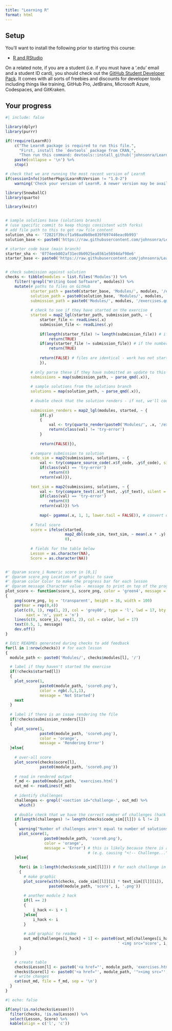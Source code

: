 ```yaml
---
title: "Learning R"
format: html
---
```


<!-- This file is not intended to be edited -->
<!-- Render this file to see automated progress updates on your exercises -->

## Setup

You'll want to install the following prior to starting this course:

* [R and RStudio](https://posit.co/download/rstudio-desktop/)

On a related note, if you are a student (i.e. if you must have a '.edu' email and a student ID card), you should check out the [GitHub Student Developer Pack](https://education.github.com/pack). It comes with all sorts of freebies and discounts for developer tools including things like training, GitHub Pro, JetBrains, Microsoft Azure, Codespaces, and GitKraken.

## Your progress

```r
#| include: false

library(dplyr)
library(purrr)

if(!require(LearnR))
    c("The LearnR package is required to run this file.",
      "First, install the `devtools` package from CRAN,",
      "Then run this command: devtools::install_github('johnsonra/LearnR')") %>%
    paste(collapse = '\n') %>%
    stop()

# check that we are running the most recent version of LearnR
if(sessionInfo()$otherPkgs$LearnR$Version != "1.0-2")
    warning('Check your version of LearnR. A newer version may be available')

library(SnowballC)
library(quarto)

library(knitr)


# sample solutions base (solutions branch)
# (use specific commit to keep things consistent with forks)
# add file path to this to get raw file content
solution_sha <- '72821f39ccf1a98aa0b0be839f697446eac0b993'
solution_base <- paste0('https://raw.githubusercontent.com/johnsonra/Learning-R/', solution_sha, '/')

# starter code base (main branch)
starter_sha <- '0774eeb802af31ec0b0925ea0361e5694daf98e6'
starter_base <- paste0('https://raw.githubusercontent.com/johnsonra/Learning-R/', starter_sha, '/')


# check submission against solution
checks <- tibble(modules = list.files('Modules')) %>%
    filter(!grepl("Writing Good Software", modules)) %>%
    mutate(# paths to files on GitHub
           starter_path = paste0(starter_base, 'Modules/', modules, '/exercises.qmd'),
           solution_path = paste0(solution_base, 'Modules/', modules, '/exercises.qmd'),
           submission_path = paste0('Modules/', modules, '/exercises.qmd'),
           
           # check to see if they have started on the exercise
           started = map2_lgl(starter_path, submission_path, ~ {
               starter_file <- readLines(.x)
               submission_file <- readLines(.y)
               
               if(length(starter_file) != length(submission_file)) # if we have added lines, work has begun
                   return(TRUE)
               if(any(starter_file != submission_file)) # if the number of lines in the same, but some lines have changed...
                   return(TRUE)
               
               return(FALSE) # files are identical - work has not started
               }),
           
           # only parse these if they have submitted an update to this file
           submissions = map(submission_path, ~ parse_qmd(.x)),
           
           # sample solutions from the solutions branch
           solutions = map(solution_path, ~ parse_qmd(.x)),
           
           # double check that the solution renders - if not, we'll count it as incomplete
           
           submission_renders = map2_lgl(modules, started, ~ {
               if(.y)
               {
                   val <- try(quarto_render(paste0('Modules/', .x, '/exercises.qmd')), silent = TRUE)
                   return(class(val) != 'try-error')
               }
               
               return(FALSE)}),
           
           # compare submission to solution
           code_sim = map2(submissions, solutions, ~ {
               val <- try(compare_source_code(.x$f_code, .y$f_code), silent = TRUE)
               if(class(val) == 'try-error')
                   return(0)
               return(val)}),
               
           text_sim = map2(submissions, solutions, ~ {
               val <- try(compare_text(.x$f_text, .y$f_text), silent = TRUE)
               if(class(val) == 'try-error')
                   return(0)
               return(val)}) %>%
               
               map(~ pgamma(.x, 1, 1, lower.tail = FALSE)), # convert distances to scores (figure out this distribution later - will probably be problem dependent)
           
           # Total score
           score = ifelse(started,
                          map2_dbl(code_sim, text_sim, ~ mean(.x * .y) %>% as.double),
                          0),
           
           # fields for the table below
           Lesson = as.character(NA),
           Score = as.character(NA))


#' @param score_i Numeric score in [0,1]
#' @param score_png Location of graphic to save
#' @param color Color to make the progress bar for each lesson
#' @param message Character value - message to print on top of the progress bar
plot_score <- function(score_i, score_png, color = 'green4', message = paste0(round(score_i*100), '%'))
{
    png(score_png, bg = 'transparent', height = 16, width = 100)
    par(mar = rep(0,4))                                                       # get rid of margins
    plot(c(0, 1), rep(1, 2), col = 'grey80', type = 'l', lwd = 17, bty = 'n', # background for score line
         xaxt = 'n', yaxt = 'n')
    lines(c(0, score_i), rep(1, 2), col = color, lwd = 17)                    # line from 0 to score
    text(0.5, 1, message)                                                     # percentage
    dev.off()
}

# Edit READMEs generated during checks to add feedback
for(l in 1:nrow(checks)) # for each lesson
{
  module_path <- paste0('Modules/', checks$modules[l], '/')

  # label if they haven't started the exercise
  if(!checks$started[l])
  {
    plot_score(1,
               paste0(module_path, 'score0.png'),
               color = rgb(.5,1,1),
               message = 'Not Started')
    next
  }
  
  # label if there is an issue rendering the file
  if(!checks$submission_renders[l])
  {
    plot_score(1,
               paste0(module_path, 'score0.png'),
               color = 'orange',
               message = 'Rendering Error')
  }else{
  
    # over-all score
    plot_score(checks$score[l],
               paste0(module_path, 'score0.png'))
  
    # read in rendered output
    f_md <- paste0(module_path, 'exercises.html')
    out_md <- readLines(f_md)
  
    # identify challenges
    challenges <- grepl('<section id="challenge-', out_md) %>%
      which()
  
    # double check that we have the correct number of challenges (hack module 2 for now)
    if(length(challenges) != length(checks$code_sim[[l]]) & l != 2)
    {
      warning("Number of challenges aren't equal to number of solutions")
      plot_score(1,
                 paste0(module_path, 'score0.png'),
                 color = 'orange',
                 message = 'Error') # this is likely because there is a hard return that was removed
                                    # (e.g. causing "<!-- Challenge..." to be included in the line before it should be)
    }else{
  
      for(i in 1:length(checks$code_sim[[l]])) # for each challenge in lesson `l`
      {
        # make graphic
        plot_score(with(checks, code_sim[[l]][i] * text_sim[[l]][i]),
                   paste0(module_path, 'score', i, '.png'))
          
        # another module 2 hack
        if(l == 2)
        {
            i_hack <- i + 1
        }else{
            i_hack <- i
        }
    
        # add graphic to readme
        out_md[challenges[i_hack] + 1] <- paste0(out_md[challenges[i_hack] + 1],
                                                 ' <img src="score', i, '.png">')
      }
    }

    # create table
    checks$Lesson[l] <- paste0('<a href="', module_path, 'exercises.html">', gsub('-', ' ', checks$modules[l]), "</a>")
    checks$Score[l] <- paste0('<a href="', module_path, '"><img src="', module_path, 'score0.png"></a>')
    # write changes
    cat(out_md, file = f_md, sep = '\n')
  }  
}
```

```r
#| echo: false

if(any(!is.na(checks$Lesson)))
  filter(checks, !is.na(Lesson)) %>%
  select(Lesson, Score) %>%
  kable(align = c('l', 'c'))
```